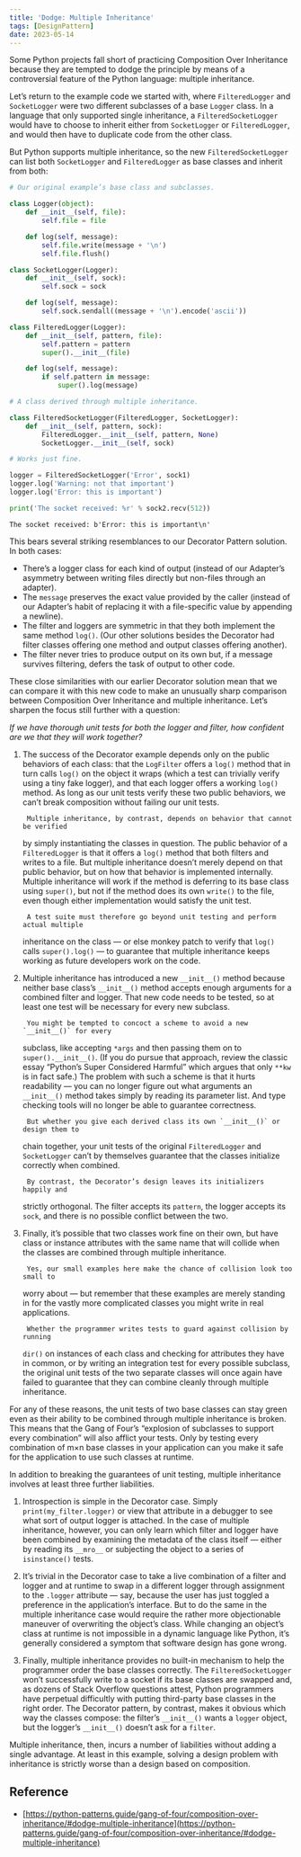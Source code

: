 ```yaml
---
title: 'Dodge: Multiple Inheritance'
tags: [DesignPattern]
date: 2023-05-14
---
```


Some Python projects fall short of practicing Composition Over Inheritance
because they are tempted to dodge the principle by means of a controversial
feature of the Python language: multiple inheritance.

Let’s return to the example code we started with, where `FilteredLogger` and
`SocketLogger` were two different subclasses of a base `Logger` class. In a
language that only supported single inheritance, a `FilteredSocketLogger` would
have to choose to inherit either from `SocketLogger` or `FilteredLogger`, and
would then have to duplicate code from the other class.

But Python supports multiple inheritance, so the new `FilteredSocketLogger` can
list both `SocketLogger` and `FilteredLogger` as base classes and inherit from
both:

```python
# Our original example’s base class and subclasses.

class Logger(object):
    def __init__(self, file):
        self.file = file

    def log(self, message):
        self.file.write(message + '\n')
        self.file.flush()

class SocketLogger(Logger):
    def __init__(self, sock):
        self.sock = sock

    def log(self, message):
        self.sock.sendall((message + '\n').encode('ascii'))

class FilteredLogger(Logger):
    def __init__(self, pattern, file):
        self.pattern = pattern
        super().__init__(file)

    def log(self, message):
        if self.pattern in message:
            super().log(message)

# A class derived through multiple inheritance.

class FilteredSocketLogger(FilteredLogger, SocketLogger):
    def __init__(self, pattern, sock):
        FilteredLogger.__init__(self, pattern, None)
        SocketLogger.__init__(self, sock)

# Works just fine.

logger = FilteredSocketLogger('Error', sock1)
logger.log('Warning: not that important')
logger.log('Error: this is important')

print('The socket received: %r' % sock2.recv(512))
```

```shell
The socket received: b'Error: this is important\n'
```

This bears several striking resemblances to our Decorator Pattern solution. In both cases:

- There’s a logger class for each kind of output (instead of our Adapter’s asymmetry between writing files directly but non-files through an adapter).
- The `message` preserves the exact value provided by the caller (instead of our Adapter’s habit of replacing it with a file-specific value by appending a newline).
- The filter and loggers are symmetric in that they both implement the same method `log()`. (Our other solutions besides the Decorator had filter classes offering one method and output classes offering another).
- The filter never tries to produce output on its own but, if a message survives filtering, defers the task of output to other code.

These close similarities with our earlier Decorator solution mean that we can compare it with this new code to make an unusually sharp comparison between Composition Over Inheritance and multiple inheritance. Let’s sharpen the focus still further with a question:

_If we have thorough unit tests for both the logger and filter, how confident are we that they will work together?_

1. The success of the Decorator example depends only on the public behaviors of
    each class: that the `LogFilter` offers a `log()` method that in turn calls `log()`
    on the object it wraps (which a test can trivially verify using a tiny fake
    logger), and that each logger offers a working `log()` method. As long as our
    unit tests verify these two public behaviors, we can’t break composition
    without failing our unit tests.

        Multiple inheritance, by contrast, depends on behavior that cannot be verified

    by simply instantiating the classes in question. The public behavior of a
    `FilteredLogger` is that it offers a `log()` method that both filters and writes
    to a file. But multiple inheritance doesn’t merely depend on that public
    behavior, but on how that behavior is implemented internally. Multiple
    inheritance will work if the method is deferring to its base class using
    `super()`, but not if the method does its own `write()` to the file, even though
    either implementation would satisfy the unit test.

        A test suite must therefore go beyond unit testing and perform actual multiple

    inheritance on the class — or else monkey patch to verify that `log()` calls
    `super().log()` — to guarantee that multiple inheritance keeps working as future
    developers work on the code.

2. Multiple inheritance has introduced a new `__init__()` method because neither
    base class’s `__init__()` method accepts enough arguments for a combined filter
    and logger. That new code needs to be tested, so at least one test will be
    necessary for every new subclass.

        You might be tempted to concoct a scheme to avoid a new `__init__()` for every

    subclass, like accepting `*args` and then passing them on to `super().__init__()`.
    (If you do pursue that approach, review the classic essay “Python’s Super
    Considered Harmful” which argues that only `**kw` is in fact safe.) The problem
    with such a scheme is that it hurts readability — you can no longer figure out
    what arguments an `__init__()` method takes simply by reading its parameter
    list. And type checking tools will no longer be able to guarantee correctness.

        But whether you give each derived class its own `__init__()` or design them to

    chain together, your unit tests of the original `FilteredLogger` and
    `SocketLogger` can’t by themselves guarantee that the classes initialize
    correctly when combined.

        By contrast, the Decorator’s design leaves its initializers happily and

    strictly orthogonal. The filter accepts its `pattern`, the logger accepts its
    `sock`, and there is no possible conflict between the two.

3. Finally, it’s possible that two classes work fine on their own, but have class
    or instance attributes with the same name that will collide when the classes
    are combined through multiple inheritance.

        Yes, our small examples here make the chance of collision look too small to

    worry about — but remember that these examples are merely standing in for the
    vastly more complicated classes you might write in real applications.

        Whether the programmer writes tests to guard against collision by running

    `dir()` on instances of each class and checking for attributes they have in
    common, or by writing an integration test for every possible subclass, the
    original unit tests of the two separate classes will once again have failed to
    guarantee that they can combine cleanly through multiple inheritance.

For any of these reasons, the unit tests of two base classes can stay green
even as their ability to be combined through multiple inheritance is broken.
This means that the Gang of Four’s “explosion of subclasses to support every
combination” will also afflict your tests. Only by testing every combination
of m×n base classes in your application can you make it safe for the
application to use such classes at runtime.

In addition to breaking the guarantees of unit testing, multiple inheritance
involves at least three further liabilities.

1. Introspection is simple in the Decorator case. Simply `print(my_filter.logger)`
   or view that attribute in a debugger to see what sort of output logger is
   attached. In the case of multiple inheritance, however, you can only learn
   which filter and logger have been combined by examining the metadata of the
   class itself — either by reading its `__mro__` or subjecting the object to a
   series of `isinstance()` tests.

2. It’s trivial in the Decorator case to take a live combination of a filter and
   logger and at runtime to swap in a different logger through assignment to the
   `.logger` attribute — say, because the user has just toggled a preference in the
   application’s interface. But to do the same in the multiple inheritance case
   would require the rather more objectionable maneuver of overwriting the
   object’s class. While changing an object’s class at runtime is not impossible
   in a dynamic language like Python, it’s generally considered a symptom that
   software design has gone wrong.

3. Finally, multiple inheritance provides no built-in mechanism to help the
   programmer order the base classes correctly. The `FilteredSocketLogger` won’t
   successfully write to a socket if its base classes are swapped and, as dozens
   of Stack Overflow questions attest, Python programmers have perpetual
   difficultly with putting third-party base classes in the right order. The
   Decorator pattern, by contrast, makes it obvious which way the classes
   compose: the filter’s `__init__()` wants a `logger` object, but the logger’s
   `__init__()` doesn’t ask for a `filter`.

Multiple inheritance, then, incurs a number of liabilities without adding a
single advantage. At least in this example, solving a design problem with
inheritance is strictly worse than a design based on composition.

## Reference

- [https://python-patterns.guide/gang-of-four/composition-over-inheritance/#dodge-multiple-inheritance](https://python-patterns.guide/gang-of-four/composition-over-inheritance/#dodge-multiple-inheritance)


